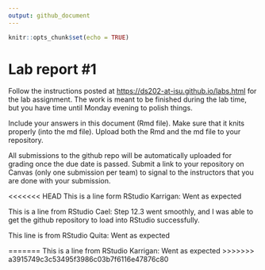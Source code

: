 ```yaml
---
output: github_document
---
```


<!-- README.md is generated from README.Rmd. Please edit the README.Rmd file -->

```r
knitr::opts_chunk$set(echo = TRUE)
```

# Lab report #1

Follow the instructions posted at <https://ds202-at-isu.github.io/labs.html> for the lab assignment. The work is meant to be finished during the lab time, but you have time until Monday evening to polish things.

Include your answers in this document (Rmd file). Make sure that it knits properly (into the md file). Upload both the Rmd and the md file to your repository.

All submissions to the github repo will be automatically uploaded for grading once the due date is passed. Submit a link to your repository on Canvas (only one submission per team) to signal to the instructors that you are done with your submission.

<<<<<<< HEAD
This is a line form RStudio Karrigan: Went as expected

This is a line from RStudio Cael: Step 12.3 went smoothly, and I was able to get the github repository to load into RStudio successfully.

This line is from RStudio 
Quita: Went as expected

=======
This is a line from RStudio
Karrigan: Went as expected
>>>>>>> a3915749c3c53495f3986c03b7f6116e47876c80
